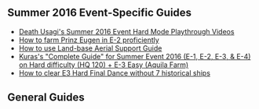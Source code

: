 ==Summer 2016 Event-Specific Guides==
*[https://www.youtube.com/playlist?list=PLfvgZ6X4osvYVNohGHv-D1_U66YC0ryUL Death Usagi's Summer 2016 Event Hard Mode Playthrough Videos]
*[https://www.facebook.com/kancolle.news/posts/1122722624454366/ How to farm Prinz Eugen in E-2 proficiently]
*[https://www.facebook.com/kancolle.news/posts/1123254324401196 How to use Land-base Aerial Support Guide]
*[http://bit.ly/KCSummer2016 Kuras's "Complete Guide" for Summer Event 2016 (E-1, E-2, E-3, & E-4) on Hard difficulty (HQ 120) + E-3 Easy (Aquila Farm)]
*[http://kancolle.wikia.com/wiki/User_blog:Lici_Ui/How_to_screw_7_historical_ships_in_E3H_Summer_2016_event How to clear E3 Hard Final Dance without 7 historical ships]

==General Guides==

{{:Guides}}